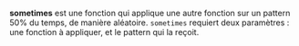 '''sometimes''' est une fonction qui applique une autre fonction sur un pattern 50% du temps, de manière aléatoire. <code>sometimes</code> requiert deux paramètres : une fonction à appliquer, et le pattern qui la reçoit.